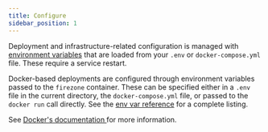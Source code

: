 ```yaml
---
title: Configure
sidebar_position: 1
---
```


Deployment and infrastructure-related configuration is managed with
[environment variables](../../reference/env-vars) that are loaded from your
`.env` or `docker-compose.yml` file. These require a service restart.

Docker-based deployments are configured through environment
variables passed to the `firezone` container. These can be
specified either in a `.env` file in the current directory,
the `docker-compose.yml` file, or passed to the `docker run`
call directly. See the [env var reference](../../reference/env-vars)
for a complete listing.

See [Docker's documentation
](https://docs.docker.com/compose/envvars-precedence/) for more information.
